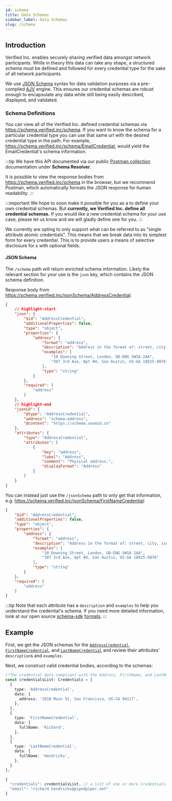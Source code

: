 ```yaml
---
id: schema
title: Data Schemas
sidebar_label: Data Schemas
slug: /schema
---
```



## Introduction

Verified Inc. enables securely sharing verified <a href="/terminology#credential"><Tip type="credential"/></a> data amongst network participants. While in theory this data can take any shape, a structured schema must be defined and followed for every credential type for the sake of all network participants.

We use [JSON Schema](https://json-schema.org/) syntax for data validation purposes via a pre-compiled [AJV](https://ajv.js.org/guide/why-ajv.html) engine. This ensures our credential schemas are robust enough to encapsulate any data while still being easily described, displayed, and validated.

### Schema Definitions

You can view all of the Verified Inc. defined credential schemas via https://schema.verified.inc/schema. If you want to know the schema for a particular credential type you can use that same url with the desired credential type in the path. For example, https://schema.verified.inc/schema/EmailCredential, would yield the EmailCredential's schema information.

:::tip
We have this API documented via our public [Postman collection](https://api.docs.verified.inc/) documentation under **Schema Resolver**.

It is possible to view the response bodies from https://schema.verified.inc/schema in the browser, but we recommend Postman, which automatically formats the JSON response for human readability.
:::

:::important
We hope to soon make it possible for you as a <a href="/terminology#customer"><Tip type="customer"/></a> to define your own credential schemas. But **currently, we Verified Inc. define all credential schemas.** If you would like a new credential schema for your use case, please let us know and we will gladly define one for you.
:::

We currently are opting to only support what can be referred to as "single attribute atomic credentials". This means that we break data into its simplest form for every credential. This is to provide users a means of selective disclosure for <a href="/terminology#request"><Tip type="request"/></a>s with optional fields.

#### JSON Schema
The `/schema` path will return enriched schema information. Likely the relevant section for your use is the `json` key, which contains the JSON schema definition.

Response body from https://schema.verified.inc/jsonSchema/AddressCredential:
```json title="Example AddressCredential Schema"
{
    // highlight-start
    "json": {
        "$id": "AddressCredential",
        "additionalProperties": false,
        "type": "object",
        "properties": {
            "address": {
                "format": "address",
                "description": "Address in the format of: street, city, iso3166-code postal-code",
                "examples": [
                    "10 Downing Street, London, GB-ENG SW1A 2AA",
                    "307 3rd Ave, Apt #4, San Austin, US-GA 18025-9876"
                ],
                "type": "string"
            }
        },
        "required": [
            "address"
        ]
    },
    // highlight-end
    "jsonLD": {
        "@type": "AddressCredential",
        "address": "schema:address",
        "@context": "https://schema.unumid.co"
    },
    "attributes": {
        "type": "AddressCredential",
        "attributes": [
            {
                "key": "address",
                "label": "Address",
                "comment": "Physical address.",
                "displayFormat": "Address"
            }
        ]
    }
}
```

You can instead just use the `/jsonSchema` path to only get that information, e.g. https://schema.verified.inc/jsonSchema/FirstNameCredential:
```json title="Example AddressCredential JSON Schema"
{
    "$id": "AddressCredential",
    "additionalProperties": false,
    "type": "object",
    "properties": {
        "address": {
            "format": "address",
            "description": "Address in the format of: street, city, iso3166-code postal-code",
            "examples": [
                "10 Downing Street, London, GB-ENG SW1A 2AA",
                "307 3rd Ave, Apt #4, San Austin, US-GA 18025-9876"
            ],
            "type": "string"
        }
    },
    "required": [
        "address"
    ]
}
```

:::tip
Note that each attribute has a `description` and `examples` to help you understand the credential's schema. If you need more detailed information, look at our open source [schema-sdk](https://github.com/UnumID/schema-sdk) [formats](https://github.com/UnumID/schema-sdk/blob/main/src/formats.ts).
:::

## Example

First, we get the JSON schemas for the [`AddressCredential`](https://schema.verified.inc/jsonSchema/AddressCredential), [`FirstNameCredential`](https://schema.verified.inc/jsonSchema/FirstNameCredential), and [`LastNameCredential`](https://schema.verified.inc/jsonSchema/LastNameCredential) and review their attributes' `description`s and `examples`.

Next, we construct valid credential bodies, according to the schemas:

```typescript
/*The credential data compliant with the Address, FirstName, and LastName Credentials schemas*/
const credentialsList: Credentials = [
  {
    type: 'AddressCredential',
    data: {
      address: '1010 Main St, San Francisco, US-CA 94117',
    },
  },
  {
    type: 'FirstNameCredential',
    data: {
      fullName: 'Richard',
    },
  },
  {
    type: 'LastNameCredential',
    data: {
      fullName: 'Hendricks',
    },
  }
];
```

```typescript title="Example Request Body for Issuing Credentials"
{
  "credentials": credentialsList, // a list of one or more Credentials objects
  "email": "richard.hendricks@pipedpiper.net"
}

```
